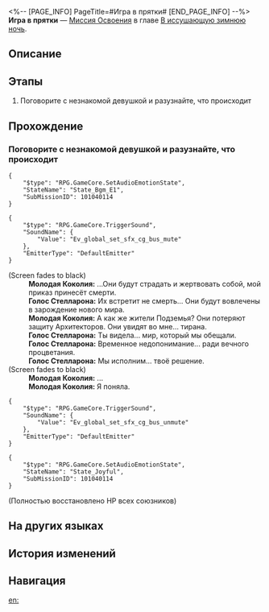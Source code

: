 <%-- [PAGE_INFO]
PageTitle=#Игра в прятки#
[END_PAGE_INFO] --%>
{{Дополнить|Диалоги.}}
{{Миссия Инфобокс
|id              = 1010401
|Название        = 
|Изображение     = Миссия Игра в прятки.png
|Тип             = Миссия Освоения
|Событие         = 
|Глава           = В иссушающую зимнюю ночь
|Условия         = Завершена [[Миссия Освоения]] «[[Можешь бежать, но тебе не спрятаться]]»
|Персонажи       = Голос Стелларона; Молодая Коколия; Первопроходец
|СтартЛокация    = [[Ярило-VI]] — [[Сточный проход]]
|Мир             = Ярило-VI
|Предыдущая      = Можешь бежать, но тебе не спрятаться
|Следующая       = Восьмое и последнее правило
|Награды         = Опыт Освоения*600; Звёздный нефрит*80; Журнал приключений*6; Конденсированный эфир*3; Хитрая закуска*10; Простое устройство первой помощи*10
}}
'''Игра в прятки''' — [[Миссия Освоения]] в главе [[В иссушающую зимнюю ночь]].

==Описание==
{{Описание|У вас кружится голова, и вы понимаете, что товарищей уже нет рядом с вами, а вы сами лежите на кровати. После захватывающей игры в прятки вы воссоединяетесь с Март 7 и отправляетесь на поиски Дань Хэна.}}

==Этапы==
# Поговорите с незнакомой девушкой и разузнайте, что происходит

==Прохождение==
{{Дополнить}}

===Поговорите с незнакомой девушкой и разузнайте, что происходит===
{{Описание миссии|тип=Миссия Освоения|локация=Сточный проход|Как дочь Верховной хранительницы Броня всегда действует быстро и решительно, и операция по вашей поимке не стала исключением.<br />К счастью, «хороший друг» Сампо вовремя вывел вас из окружения. Но... было бы лучше, если бы он не глушил вас дымовой шашкой, собранной из сомнительных ингредиентов.<br />В полусне вы понимаете, что вас не связали, а просто уложили на какую-то кровать. Это в некоторой степени говорит о том, что опасность вам не угрожает. Придётся опросить незнакомую девушку, стоящую перед вами.}}
{{Диалог Начало}}
<pre>{
	"$type": "RPG.GameCore.SetAudioEmotionState",
	"StateName": "State_Bgm_E1",
	"SubMissionID": 101040114
}</pre>
<pre>{
	"$type": "RPG.GameCore.TriggerSound",
	"SoundName": {
		"Value": "Ev_global_set_sfx_cg_bus_mute"
	},
	"EmitterType": "DefaultEmitter"
}</pre>
;(Screen fades to black)
:'''Молодая Коколия:''' ...Они будут страдать и жертвовать собой, мой приказ принесёт смерти.
:'''Голос Стелларона:''' Их встретит не смерть... Они будут вовлечены в зарождение нового мира.
:'''Молодая Коколия:''' А как же жители Подземья? Они потеряют защиту Архитекторов. Они увидят во мне... тирана.
:'''Голос Стелларона:''' Ты видела... мир, который мы обещали.
:'''Голос Стелларона:''' Временное недопонимание... ради вечного процветания.
:'''Голос Стелларона:''' Мы исполним... твоё решение.
;(Screen fades to black)
:'''Молодая Коколия:''' ...
:'''Молодая Коколия:''' Я поняла.
<pre>{
	"$type": "RPG.GameCore.TriggerSound",
	"SoundName": {
		"Value": "Ev_global_set_sfx_cg_bus_unmute"
	},
	"EmitterType": "DefaultEmitter"
}</pre>
<pre>{
	"$type": "RPG.GameCore.SetAudioEmotionState",
	"StateName": "State_Joyful",
	"SubMissionID": 101040114
}</pre>
:{{tx}}
;(Полностью восстановлено НР всех союзников)
{{Диалог Конец}}

==На других языках==
{{На других языках
|en   = Hide-and-Seek
|zhs  = 捉迷藏
|zht  = 捉迷藏
|ja   = かくれんぼ
|ko   = 숨바꼭질
|es   = El escondite
|fr   = Cache-cache
|ru   = Игра в прятки
|th   = เกมซ่อนหา
|vi   = Trốn Tìm
|de   = Versteckspiel
|id   = Petak Umpet
|pt   = Esconde-Esconde
}}

==История изменений==
{{История изменений|3.5}}

==Навигация==
{{Миссия Освоения Навбокс|Глава }}

[[en:]]
